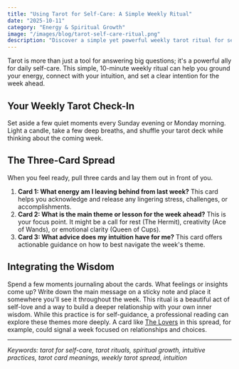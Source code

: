 ```yaml
---
title: "Using Tarot for Self-Care: A Simple Weekly Ritual"
date: "2025-10-11"
category: "Energy & Spiritual Growth"
image: "/images/blog/tarot-self-care-ritual.png"
description: "Discover a simple yet powerful weekly tarot ritual for self-care. This practice helps you check in with your intuition, release stress, and set intentions for the week ahead."
---
```


Tarot is more than just a tool for answering big questions; it's a powerful ally for daily self-care. This simple, 10-minute weekly ritual can help you ground your energy, connect with your intuition, and set a clear intention for the week ahead.

## Your Weekly Tarot Check-In

Set aside a few quiet moments every Sunday evening or Monday morning. Light a candle, take a few deep breaths, and shuffle your tarot deck while thinking about the coming week.

## The Three-Card Spread

When you feel ready, pull three cards and lay them out in front of you.
1.  **Card 1: What energy am I leaving behind from last week?** This card helps you acknowledge and release any lingering stress, challenges, or accomplishments.
2.  **Card 2: What is the main theme or lesson for the week ahead?** This is your focus point. It might be a call for rest (The Hermit), creativity (Ace of Wands), or emotional clarity (Queen of Cups).
3.  **Card 3: What advice does my intuition have for me?** This card offers actionable guidance on how to best navigate the week's theme.

## Integrating the Wisdom

Spend a few moments journaling about the cards. What feelings or insights come up? Write down the main message on a sticky note and place it somewhere you'll see it throughout the week. This ritual is a beautiful act of self-love and a way to build a deeper relationship with your own inner wisdom. While this practice is for self-guidance, a professional reading can explore these themes more deeply. A card like [The Lovers](/blog/the-lovers-card-meaning) in this spread, for example, could signal a week focused on relationships and choices.

---

*Keywords: tarot for self-care, tarot rituals, spiritual growth, intuitive practices, tarot card meanings, weekly tarot spread, intuition*